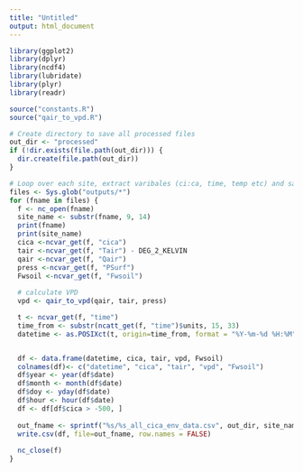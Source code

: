 ```yaml
---
title: "Untitled"
output: html_document
---
```

```r
library(ggplot2)
library(dplyr)
library(ncdf4)
library(lubridate)
library(plyr)
library(readr)

source("constants.R")
source("qair_to_vpd.R")
```

```r

# Create directory to save all processed files
out_dir <- "processed"
if (!dir.exists(file.path(out_dir))) {
  dir.create(file.path(out_dir))
}

# Loop over each site, extract varibales (ci:ca, time, temp etc) and save to CSV 
files <- Sys.glob("outputs/*")
for (fname in files) {
  f <- nc_open(fname)
  site_name <- substr(fname, 9, 14)
  print(fname)
  print(site_name)
  cica <-ncvar_get(f, "cica")
  tair <-ncvar_get(f, "Tair") - DEG_2_KELVIN
  qair <-ncvar_get(f, "Qair")
  press <-ncvar_get(f, "PSurf")
  Fwsoil <-ncvar_get(f, "Fwsoil")
  
  # calculate VPD
  vpd <- qair_to_vpd(qair, tair, press)

  t <- ncvar_get(f, "time")
  time_from <- substr(ncatt_get(f, "time")$units, 15, 33)
  datetime <- as.POSIXct(t, origin=time_from, format = "%Y-%m-%d %H:%M")


  df <- data.frame(datetime, cica, tair, vpd, Fwsoil)
  colnames(df)<- c("datetime", "cica", "tair", "vpd", "Fwsoil")
  df$year <- year(df$date)
  df$month <- month(df$date)
  df$doy <- yday(df$date)
  df$hour <- hour(df$date)
  df <- df[df$cica > -500, ]
  
  out_fname <- sprintf("%s/%s_all_cica_env_data.csv", out_dir, site_name)
  write.csv(df, file=out_fname, row.names = FALSE)
  
  nc_close(f)
}
```


